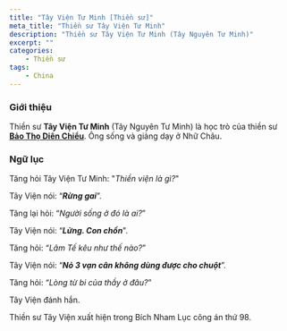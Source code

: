```yaml
---
title: "Tây Viện Tư Minh [Thiền sư]"
meta_title: "Thiền sư Tây Viện Tư Minh"
description: "Thiền sư Tây Viện Tư Minh (Tây Nguyên Tư Minh)"
excerpt: ""
categories:
    - Thiền sư
tags:
    - China
---
```


### Giới thiệu

Thiền sư __Tây Viện Tư Minh__ (Tây Nguyên Tư Minh) là học trò của thiền sư [__Bảo Thọ Diên Chiểu__](/masters/baoshou-yanzhao).
    Ông sống và giảng dạy ở Nhữ Châu.

### Ngữ lục

Tăng hỏi Tây Viện Tư Minh: "_Thiền viện là gì?_"

Tây Viện nói: “___Rừng gai___”.

Tăng lại hỏi: “_Người sống ở đó là ai?_”

Tây Viện nói: “___Lửng. Con chồn___".

Tăng hỏi: “_Lâm Tế kêu như thế nào?_”

Tây Viện nói: “___Nỏ 3 vạn cân không dùng được cho chuột___”.

Tăng hỏi: “_Lòng từ bi của thầy ở đâu?_”

Tây Viện đánh hắn.

Thiền sư Tây Viện xuất hiện trong Bích Nham Lục công án thứ 98.

